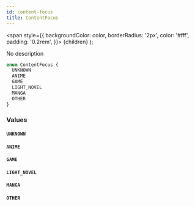 ```yaml
---
id: content-focus
title: ContentFocus
---
```


<span
style={{
      backgroundColor: color,
      borderRadius: '2px',
      color: '#fff',
      padding: '0.2rem',
    }}>
{children}
</span>
);

No description

```graphql
enum ContentFocus {
  UNKNOWN
  ANIME
  GAME
  LIGHT_NOVEL
  MANGA
  OTHER
}
```

### Values

#### `UNKNOWN`

#### `ANIME`

#### `GAME`

#### `LIGHT_NOVEL`

#### `MANGA`

#### `OTHER`
